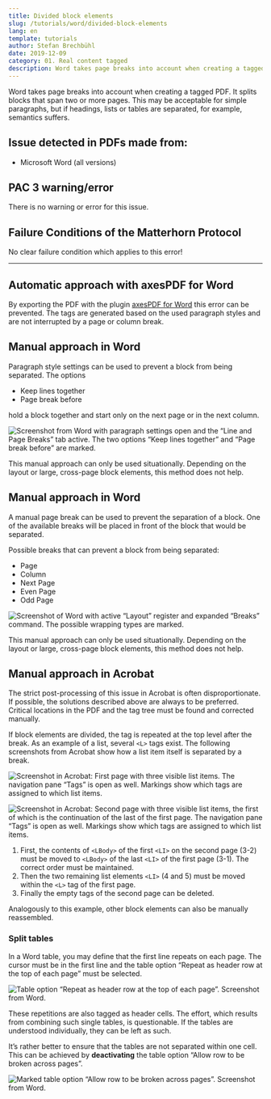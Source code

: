 ```yaml
---
title: Divided block elements
slug: /tutorials/word/divided-block-elements
lang: en
template: tutorials
author: Stefan Brechbühl
date: 2019-12-09
category: 01. Real content tagged
description: Word takes page breaks into account when creating a tagged PDF. It splits blocks that span two or more pages. This may be acceptable for simple paragraphs, but if headings, lists or tables are separated, for example, semantics suffers.
---
```


Word takes page breaks into account when creating a tagged PDF. It splits blocks that span two or more pages. This may be acceptable for simple paragraphs, but if headings, lists or tables are separated, for example, semantics suffers.

## Issue detected in PDFs made from:

- Microsoft Word (all versions)

## PAC 3 warning/error

There is no warning or error for this issue.

## Failure Conditions of the Matterhorn Protocol

No clear failure condition which applies to this error!

---

## Automatic approach with axesPDF for Word

By exporting the PDF with the plugin [axesPDF for Word](https://www.axes4.com/axespdf-for-word-overview.html) this error can be prevented. The tags are generated based on the used paragraph styles and are not interrupted by a page or column break.

## Manual approach in Word

Paragraph style settings can be used to prevent a block from being separated. The options

- Keep lines together
- Page break before

hold a block together and start only on the next page or in the next column.

![Screenshot from Word with paragraph settings open and the “Line and Page Breaks” tab active. The two options “Keep lines together” and “Page break before” are marked.](word-paragraph-page-break.png)

<WarningMessage>
  This manual approach can only be used situationally. Depending on the layout or large, cross-page
  block elements, this method does not help.
</WarningMessage>

## Manual approach in Word

A manual page break can be used to prevent the separation of a block. One of the available breaks will be placed in front of the block that would be separated.

Possible breaks that can prevent a block from being separated:

- Page
- Column
- Next Page
- Even Page
- Odd Page

![Screenshot of Word with active “Layout” register and expanded “Breaks” command. The possible wrapping types are marked.](word-breaks.png)

<WarningMessage>
  This manual approach can only be used situationally. Depending on the layout or large, cross-page
  block elements, this method does not help.
</WarningMessage>

## Manual approach in Acrobat

<WarningMessage>
  The strict post-processing of this issue in Acrobat is often disproportionate. If possible, the
  solutions described above are always to be preferred. Critical locations in the PDF and the tag
  tree must be found and corrected manually.
</WarningMessage>

If block elements are divided, the tag is repeated at the top level after the break. As an example of a list, several `<L>` tags exist. The following screenshots from Acrobat show how a list item itself is separated by a break.

![Screenshot in Acrobat: First page with three visible list items. The navigation pane “Tags” is open as well. Markings show which tags are assigned to which list items.](acrobat-liste-geteilt-1.png)

![Screenshot in Acrobat: Second page with three visible list items, the first of which is the continuation of the last of the first page. The navigation pane “Tags” is open as well. Markings show which tags are assigned to which list items.](acrobat-liste-geteilt-2.png)

1. First, the contents of `<LBody>` of the first `<LI>` on the second page (3-2) must be moved to `<LBody>` of the last `<LI>` of the first page (3-1). The correct order must be maintained.
2. Then the two remaining list elements `<LI>` (4 and 5) must be moved within the `<L>` tag of the first page.
3. Finally the empty tags of the second page can be deleted.

Analogously to this example, other block elements can also be manually reassembled.

### Split tables

In a Word table, you may define that the first line repeats on each page. The cursor must be in the first line and the table option “Repeat as header row at the top of each page” must be selected.

![Table option “Repeat as header row at the top of each page”. Screenshot from Word.](word-table-repeat-header.png)

These repetitions are also tagged as header cells. The effort, which results from combining such single tables, is questionable. If the tables are understood individually, they can be left as such.

It’s rather better to ensure that the tables are not separated within one cell. This can be achieved by **deactivating** the table option “Allow row to be broken across pages”.

![Marked table option “Allow row to be broken across pages”. Screenshot from Word.](word-table-allow-broken-row.png)
